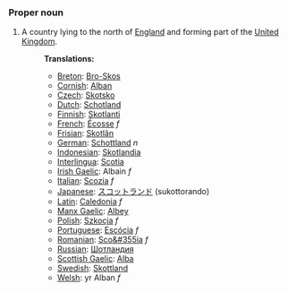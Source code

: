===Proper noun===
#A country lying to the north of [[England]] and forming part of the [[United Kingdom]].
#:'''Translations:'''
#:*[[Breton]]: [[Bro-Skos]]
#:*[[Cornish]]: [[Alban]]
#:*[[Czech]]: [[Skotsko]] 
#:*[[Dutch]]: [[Schotland]] 
#:*[[Finnish]]: [[Skotlanti]]
#:*[[French]]:  [[Écosse]] ''f''
#:*[[Frisian]]: [[Skotlân]]
#:*[[German]]: [[Schottland]] ''n''
#:*[[Indonesian]]:  [[Skotlandia]]
#:*[[Interlingua]]: [[Scotia]]
#:*[[Irish Gaelic]]: Albain ''f''
#:*[[Italian]]: [[Scozia]] ''f''
#:*[[Japanese]]:  [[スコットランド]] (sukottorando)
#:*[[Latin]]: [[Caledonia]] ''f''
#:*[[Manx Gaelic]]: [[Albey]]
#:*[[Polish]]: [[Szkocja]] ''f''
#:*[[Portuguese]]: [[Escócia]] ''f''
#:*[[Romanian]]: [[Sco&#355ia]] ''f''
#:*[[Russian]]: [[Шотландия]]
#:*[[Scottish Gaelic]]: [[Alba]]
#:*[[Swedish]]: [[Skottland]]
#:*[[Welsh]]: yr Alban ''f''